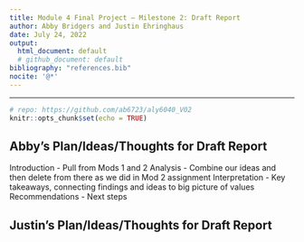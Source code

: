 ```yaml
---
title: Module 4 Final Project — Milestone 2: Draft Report
author: Abby Bridgers and Justin Ehringhaus
date: July 24, 2022
output:
  html_document: default
  # github_document: default
bibliography: "references.bib"
nocite: '@*'
---
```


---

```r
# repo: https://github.com/ab6723/aly6040_V02
knitr::opts_chunk$set(echo = TRUE)
```

## Abby's Plan/Ideas/Thoughts for Draft Report
Introduction
- Pull from Mods 1 and 2
Analysis
- Combine our ideas and then delete from there as we did in Mod 2 assignment
Interpretation
- Key takeaways, connecting findings and ideas to big picture of values
Recommendations
- Next steps

## Justin's Plan/Ideas/Thoughts for Draft Report



